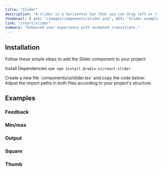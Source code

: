 ```yaml
---
title: "Slider"
description: "A slider is a horizontal bar that you can drag left or right to select a value within a range, similar to adjusting volume."
thumbnail: { src: "/images/components/slider.png", alt: "Slider example" }
link: "/chart/slider"
summary: "Enhanced user experience with animated transitions."
---
```


<ComponentPreview name="slider-demo" />

## Installation

Follow these simple steps to add the Slider component to your project:

<Steps>

<Step>Install Dependencies</Step>
```npm npm install @radix-ui/react-slider ```

<Step>
    Create a new file `components/ui/slider.tsx` and copy the code below:
</Step>

<CollapsibleSource name="slider" />

<Step>
    Adjust the import paths in both files according to your project's structure.
</Step>

</Steps>

## Examples

### Feedback

<ComponentPreview name="slider-feedback" />

### Min/max

<ComponentPreview name="slider-minmax" />

### Output

<ComponentPreview name="slider-output" />

### Square

<ComponentPreview name="slider-square" />

### Thumb

<ComponentPreview name="slider-thumb" />
